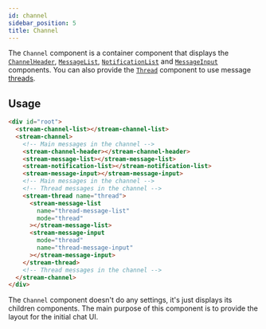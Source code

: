 ```yaml
---
id: channel
sidebar_position: 5
title: Channel
---
```


The `Channel` component is a container component that displays the [`ChannelHeader`](./channel-header.mdx), [`MessageList`](./message-list.mdx), [`NotificationList`](./notifications.mdx) and [`MessageInput`](./message-input.mdx) components. You can also provide the [`Thread`](./thread.mdx) component to use message [threads](https://getstream.io/chat/docs/javascript/threads/?language=javascript).

## Usage

```html
<div id="root">
  <stream-channel-list></stream-channel-list>
  <stream-channel>
    <!-- Main messages in the channel -->
    <stream-channel-header></stream-channel-header>
    <stream-message-list></stream-message-list>
    <stream-notification-list></stream-notification-list>
    <stream-message-input></stream-message-input>
    <!-- Main messages in the channel -->
    <!-- Thread messages in the channel -->
    <stream-thread name="thread">
      <stream-message-list
        name="thread-message-list"
        mode="thread"
      ></stream-message-list>
      <stream-message-input
        mode="thread"
        name="thread-message-input"
      ></stream-message-input>
    </stream-thread>
    <!-- Thread messages in the channel -->
  </stream-channel>
</div>
```

The `Channel` component doesn't do any settings, it's just displays its children components. The main purpose of this component is to provide the layout for the initial chat UI.
